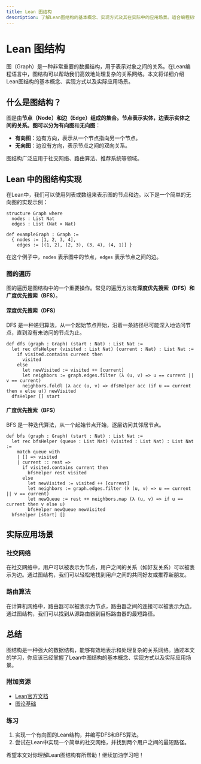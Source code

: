 ```yaml
---
title: Lean 图结构
description: 了解Lean图结构的基本概念、实现方式及其在实际中的应用场景。适合编程初学者学习。
---
```


# Lean 图结构

图（Graph）是一种非常重要的数据结构，用于表示对象之间的关系。在Lean编程语言中，图结构可以帮助我们高效地处理复杂的关系网络。本文将详细介绍Lean图结构的基本概念、实现方式以及实际应用场景。

## 什么是图结构？

图是由**节点（Node）**和**边（Edge）**组成的集合。节点表示实体，边表示实体之间的关系。图可以分为**有向图**和**无向图**：

- **有向图**：边有方向，表示从一个节点指向另一个节点。
- **无向图**：边没有方向，表示节点之间的双向关系。

图结构广泛应用于社交网络、路由算法、推荐系统等领域。

## Lean 中的图结构实现

在Lean中，我们可以使用列表或数组来表示图的节点和边。以下是一个简单的无向图的实现示例：

```lean
structure Graph where
  nodes : List Nat
  edges : List (Nat × Nat)

def exampleGraph : Graph :=
  { nodes := [1, 2, 3, 4],
    edges := [(1, 2), (2, 3), (3, 4), (4, 1)] }
```

在这个例子中，`nodes` 表示图中的节点，`edges` 表示节点之间的边。

### 图的遍历

图的遍历是图结构中的一个重要操作。常见的遍历方法有**深度优先搜索（DFS）**和**广度优先搜索（BFS）**。

#### 深度优先搜索（DFS）

DFS 是一种递归算法，从一个起始节点开始，沿着一条路径尽可能深入地访问节点，直到没有未访问的节点为止。

```lean
def dfs (graph : Graph) (start : Nat) : List Nat :=
  let rec dfsHelper (visited : List Nat) (current : Nat) : List Nat :=
    if visited.contains current then
      visited
    else
      let newVisited := visited ++ [current]
      let neighbors := graph.edges.filter (λ (u, v) => u == current || v == current)
      neighbors.foldl (λ acc (u, v) => dfsHelper acc (if u == current then v else u)) newVisited
  dfsHelper [] start
```

#### 广度优先搜索（BFS）

BFS 是一种迭代算法，从一个起始节点开始，逐层访问其邻居节点。

```lean
def bfs (graph : Graph) (start : Nat) : List Nat :=
  let rec bfsHelper (queue : List Nat) (visited : List Nat) : List Nat :=
    match queue with
    | [] => visited
    | current :: rest =>
      if visited.contains current then
        bfsHelper rest visited
      else
        let newVisited := visited ++ [current]
        let neighbors := graph.edges.filter (λ (u, v) => u == current || v == current)
        let newQueue := rest ++ neighbors.map (λ (u, v) => if u == current then v else u)
        bfsHelper newQueue newVisited
  bfsHelper [start] []
```

## 实际应用场景

### 社交网络

在社交网络中，用户可以被表示为节点，用户之间的关系（如好友关系）可以被表示为边。通过图结构，我们可以轻松地找到用户之间的共同好友或推荐新朋友。

### 路由算法

在计算机网络中，路由器可以被表示为节点，路由器之间的连接可以被表示为边。通过图结构，我们可以找到从源路由器到目标路由器的最短路径。

## 总结

图结构是一种强大的数据结构，能够有效地表示和处理复杂的关系网络。通过本文的学习，你应该已经掌握了Lean中图结构的基本概念、实现方式以及实际应用场景。

### 附加资源

- [Lean官方文档](https://leanprover.github.io/)
- [图论基础](https://en.wikipedia.org/wiki/Graph_theory)

### 练习

1. 实现一个有向图的Lean结构，并编写DFS和BFS算法。
2. 尝试在Lean中实现一个简单的社交网络，并找到两个用户之间的最短路径。

希望本文对你理解Lean图结构有所帮助！继续加油学习吧！